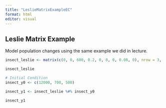 ```yaml
---
title: "LeslieMatrixExampleEC"
format: html
editor: visual
---
```


## Leslie Matrix Example

Model population changes using the same example we did in lecture.

```r
insect_leslie <- matrix(c(0, 0, 600, 0.2, 0, 0, 0, 0.08, 0), nrow = 3, ncol = 3, byrow = TRUE)

insect_leslie
```

```r
# Initial Condition
insect_y0 <- c(12000, 700, 500)
```

```r
insect_y1 <- insect_leslie %#% insect_y0

insect_y1
```
